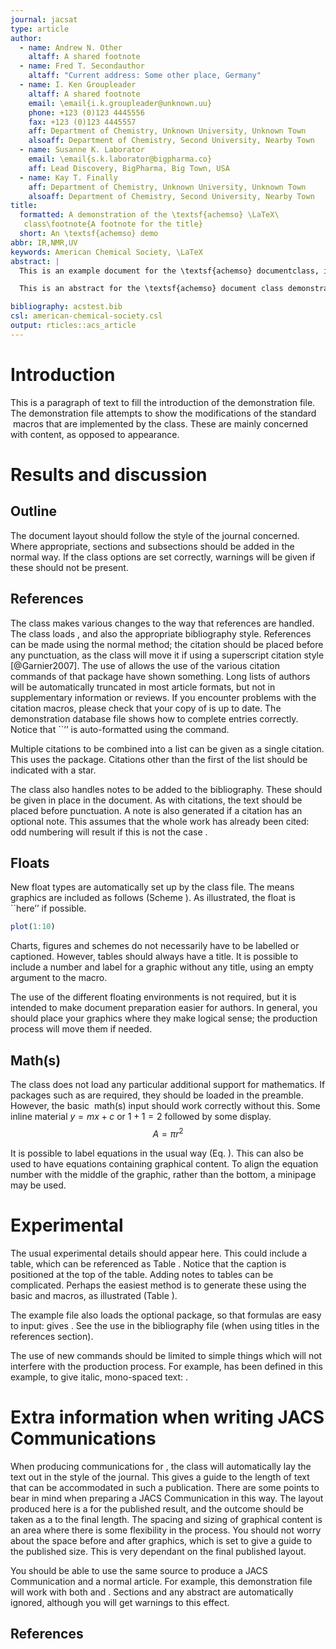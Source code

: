 ```yaml
---
journal: jacsat
type: article
author:
  - name: Andrew N. Other
    altaff: A shared footnote
  - name: Fred T. Secondauthor
    altaff: "Current address: Some other place, Germany"
  - name: I. Ken Groupleader
    altaff: A shared footnote
    email: \email{i.k.groupleader@unknown.uu}
    phone: +123 (0)123 4445556
    fax: +123 (0)123 4445557
    aff: Department of Chemistry, Unknown University, Unknown Town
    alsoaff: Department of Chemistry, Second University, Nearby Town
  - name: Susanne K. Laborator
    email: \email{s.k.laborator@bigpharma.co}
    aff: Lead Discovery, BigPharma, Big Town, USA
  - name: Kay T. Finally
    aff: Department of Chemistry, Unknown University, Unknown Town
    alsoaff: Department of Chemistry, Second University, Nearby Town
title:
  formatted: A demonstration of the \textsf{achemso} \LaTeX\
   class\footnote{A footnote for the title}
  short: An \textsf{achemso} demo
abbr: IR,NMR,UV
keywords: American Chemical Society, \LaTeX
abstract: |
  This is an example document for the \textsf{achemso} documentclass, intended for submissions to the American Chemical Society for publication. The class is based on the standard \LaTeXe\ \textsf{report} file, and does not seek to reproduce the appearanceof a published paper.

  This is an abstract for the \textsf{achemso} document class demonstration document.  An abstract is only allowed for certain manuscript types.  The selection of \texttt{journal} and \texttt{manuscript} will determine if an abstract is valid.  If not, the class will issue an appropriate error.This is the abstract.

bibliography: acstest.bib
csl: american-chemical-society.csl
output: rticles::acs_article
---
```


\begin{tocentry}
Some journals require a graphical entry for the Table of Contents.
This should be laid out ``print ready'' so that the sizing of the
text is correct.

Inside the \texttt{tocentry} environment, the font used is Helvetica
8\,pt, as required by \emph{Journal of the American Chemical
Society}.

The surrounding frame is 9\,cm by 3.5\,cm, which is the maximum
permitted for  \emph{Journal of the American Chemical Society}
graphical table of content entries. The box will not resize if the
content is too big: instead it will overflow the edge of the box.

This box and the associated title will always be printed on a
separate page at the end of the document.
\end{tocentry}

# Introduction
This is a paragraph of text to fill the introduction of the
demonstration file.  The demonstration file attempts to show the
modifications of the standard \LaTeX\ macros that are implemented by
the \textsf{achemso} class.  These are mainly concerned with content,
as opposed to appearance.

# Results and discussion

## Outline

The document layout should follow the style of the journal concerned.
Where appropriate, sections and subsections should be added in the
normal way. If the class options are set correctly, warnings will be
given if these should not be present.

## References

The class makes various changes to the way that references are
handled.  The class loads \textsf{natbib}, and also the
appropriate bibliography style.  References can be made using
the normal method; the citation should be placed before any
punctuation, as the class will move it if using a superscript
citation style [@Garnier2007].
The use of \textsf{natbib} allows the use of the various citation
commands of that package have shown
something.  Long lists of authors will be
automatically truncated in most article formats, but not in
supplementary information or reviews. If you
encounter problems with the citation macros, please check that
your copy of \textsf{natbib} is up to date. The demonstration
database file \texttt{achemso-demo.bib} shows how to complete
entries correctly. Notice that ``\latin{et al.}'' is auto-formatted
using the \texttt{\textbackslash latin} command.

Multiple citations to be combined into a list can be given as
a single citation.  This uses the \textsf{mciteplus} package.
Citations other than the first of the list should be indicated
with a star.

The class also handles notes to be added to the bibliography.  These
should be given in place in the document.  As with
citations, the text should be placed before punctuation.  A note is
also generated if a citation has an optional note.  This assumes that
the whole work has already been cited: odd numbering will result if
this is not the case .

## Floats

New float types are automatically set up by the class file.  The
means graphics are included as follows (Scheme \ref{sch:example}).  As
illustrated, the float is ``here'' if possible.
\begin{scheme}
  Your scheme graphic would go here: \texttt{.eps} format\\
  for \LaTeX\, or \texttt{.pdf} (or \texttt{.png}) for pdf\LaTeX\\
  \textsc{ChemDraw} files are best saved as \texttt{.eps} files:\\
  these can be scaled without loss of quality, and can be\\
  converted to \texttt{.pdf} files easily using \texttt{eps2pdf}.\\
  %\includegraphics{graphic}
  \caption{An example scheme}
  \label{sch:example}
\end{scheme}

```r
plot(1:10)
```

\begin{figure}
  As well as the standard float types \texttt{table}\\
  and \texttt{figure}, the class also recognises\\
  \texttt{scheme}, \texttt{chart} and \texttt{graph}.
  \caption{An example figure}
  \label{fgr:example}
\end{figure}

Charts, figures and schemes do not necessarily have to be labelled or
captioned.  However, tables should always have a title. It is
possible to include a number and label for a graphic without any
title, using an empty argument to the \texttt{\textbackslash caption}
macro.

The use of the different floating environments is not required, but
it is intended to make document preparation easier for authors. In
general, you should place your graphics where they make logical
sense; the production process will move them if needed.

## Math(s)

The \textsf{achemso} class does not load any particular additional
support for mathematics.  If packages such as \textsf{amsmath} are
required, they should be loaded in the preamble.  However,
the basic \LaTeX\ math(s) input should work correctly without
this.  Some inline material $y = mx + c$ or $1 + 1 = 2$
followed by some display. $$ A = \pi r^2 $$

It is possible to label equations in the usual way (Eq. \ref{eqn:example}).
\begin{equation}
  \frac{\mathrm{d}}{\mathrm{d}x} \, r^2 = 2r \label{eqn:example}
\end{equation}
This can also be used to have equations containing graphical
content. To align the equation number with the middle of the graphic,
rather than the bottom, a minipage may be used.
\begin{equation}
  \begin{minipage}[c]{0.80\linewidth}
    \centering
    As illustrated here, the width of \\
    the minipage needs to allow some  \\
    space for the number to fit in to.
    %\includegraphics{graphic}
  \end{minipage}
  \label{eqn:graphic}
\end{equation}

# Experimental

The usual experimental details should appear here.  This could
include a table, which can be referenced as Table \ref{tbl:example}.
Notice that the caption is positioned at the top of the table.
\begin{table}
  \caption{An example table}
  \label{tbl:example}
  \begin{tabular}{ll}
    \hline
    Header one  & Header two  \\
    \hline
    Entry one   & Entry two   \\
    Entry three & Entry four  \\
    Entry five  & Entry five  \\
    Entry seven & Entry eight \\
    \hline
  \end{tabular}
\end{table}

Adding notes to tables can be complicated.  Perhaps the easiest
method is to generate these using the basic
\texttt{\textbackslash textsuperscript} and
\texttt{\textbackslash emph} macros, as illustrated (Table \ref{tbl:notes}).
\begin{table}
  \caption{A table with notes}
  \label{tbl:notes}
  \begin{tabular}{ll}
    \hline
    Header one                            & Header two \\
    \hline
    Entry one\textsuperscript{\emph{a}}   & Entry two  \\
    Entry three\textsuperscript{\emph{b}} & Entry four \\
    \hline
  \end{tabular}

  \textsuperscript{\emph{a}} Some text;
  \textsuperscript{\emph{b}} Some more text.
\end{table}

The example file also loads the optional \textsf{mhchem} package, so
that formulas are easy to input: \texttt{\textbackslash ce\{H2SO4\}}
gives \ce{H2SO4}.  See the use in the bibliography file (when using
titles in the references section).

The use of new commands should be limited to simple things which will
not interfere with the production process.  For example,
\texttt{\textbackslash mycommand} has been defined in this example,
to give italic, mono-spaced text: \mycommand{some text}.

# Extra information when writing JACS Communications

When producing communications for \emph{J.~Am.\ Chem.\ Soc.}, the
class will automatically lay the text out in the style of the
journal. This gives a guide to the length of text that can be
accommodated in such a publication. There are some points to bear in
mind when preparing a JACS Communication in this way.  The layout
produced here is a \emph{model} for the published result, and the
outcome should be taken as a \emph{guide} to the final length. The
spacing and sizing of graphical content is an area where there is
some flexibility in the process.  You should not worry about the
space before and after graphics, which is set to give a guide to the
published size. This is very dependant on the final published layout.

You should be able to use the same source to produce a JACS
Communication and a normal article.  For example, this demonstration
file will work with both \texttt{type=article} and
\texttt{type=communication}. Sections and any abstract are
automatically ignored, although you will get warnings to this effect.

\begin{acknowledgement}

Please use ``The authors thank \ldots'' rather than ``The
authors would like to thank \ldots''.

The author thanks Mats Dahlgren for version one of \textsf{achemso},
and Donald Arseneau for the code taken from \textsf{cite} to move
citations after punctuation. Many users have provided feedback on the
class, which is reflected in all of the different demonstrations
shown in this document.

\end{acknowledgement}

\begin{suppinfo}

This will usually read something like: ``Experimental procedures and
characterization data for all new compounds. The class will
automatically add a sentence pointing to the information on-line:

\end{suppinfo}
## References


